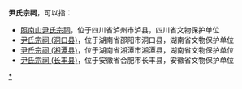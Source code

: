 '''尹氏宗祠'''，可以指：
*[[照南山尹氏宗祠|照南山尹氏宗祠]]，位于四川省泸州市泸县，四川省文物保护单位
*[[尹氏宗祠_(洞口县)|尹氏宗祠 (洞口县)]]，位于湖南省邵阳市洞口县，湖南省文物保护单位
*[[尹氏宗祠_(湘潭县)|尹氏宗祠 (湘潭县)]]，位于湖南省湘潭市湘潭县，湖南省文物保护单位
*[[尹氏宗祠_(长丰县)|尹氏宗祠 (长丰县)]]，位于安徽省合肥市长丰县，安徽省文物保护单位

{{Disambig|cat=四字宗祠消歧义|Y}}
[[Category:中国尹姓宗祠|*]]